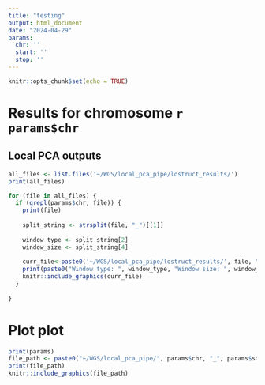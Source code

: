 ```yaml
---
title: "testing"
output: html_document
date: "2024-04-29"
params:
  chr: ''
  start: ''
  stop: ''
---
```


```r
knitr::opts_chunk$set(echo = TRUE)
```

# Results for chromosome `r params$chr`

## Local PCA outputs


```r
all_files <- list.files('~/WGS/local_pca_pipe/lostruct_results/')
print(all_files)

for (file in all_files) {
  if (grepl(params$chr, file)) {
    print(file)
    
    split_string <- strsplit(file, "_")[[1]]
  
    window_type <- split_string[2]
    window_size <- split_string[4]
    
    curr_file<-paste0('~/WGS/local_pca_pipe/lostruct_results/', file, "/figure/run_summary/plot_corners-1.png")
    print(paste0("Window type: ", window_type, "Window size: ", window_size))
    knitr::include_graphics(curr_file)
  } 
  
}
```



# Plot plot
```r
print(params)
file_path <- paste0("~/WGS/local_pca_pipe/", params$chr, "_", params$start, "_", params$stop, "_pies.pdf")
print(file_path)
knitr::include_graphics(file_path)
```



